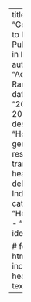 ---
title: "Genomics to Improve Public Health in India"
author: "Aditya Ramanathan"
date: "2024-02-20"
description: "How genomic research can transform healthcare delivery in India"
categories: 
  - "Healthcare"
  - "Science" 
identifier: ss

# format:
#   html:
#     include-in-header:
#       text: |
#         <script>
#           document.addEventListener('DOMContentLoaded', function() {
#             const titleBlock = document.getElementById('title-block-header');
#             if (titleBlock) {
#               titleBlock.id = 'custom-title-header';
#             }
#           });
#         </script>
---